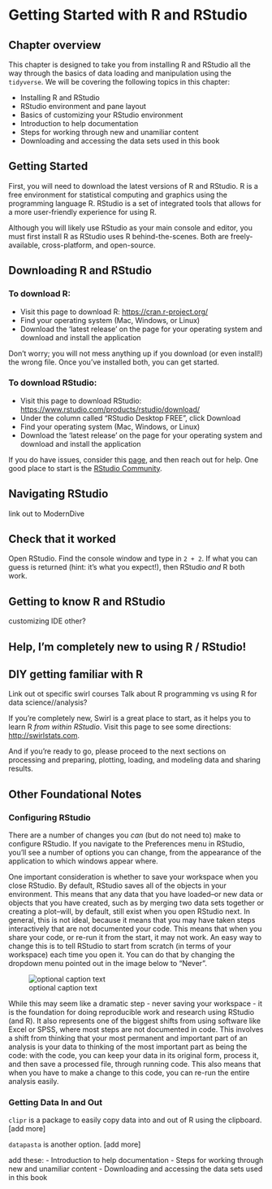 # Getting Started with R and RStudio

## Chapter overview

This chapter is designed to take you from installing R and RStudio all the way through the basics of data loading and manipulation using the `tidyverse`. 
We will be covering the following topics in this chapter: 

- Installing R and RStudio
- RStudio environment and pane layout
- Basics of customizing your RStudio environment
- Introduction to help documentation
- Steps for working through new and unamiliar content
- Downloading and accessing the data sets used in this book

## Getting Started

First, you will need to download the latest versions of R and RStudio. 
R is a free environment for statistical computing and graphics using the programming language R. 
RStudio is a set of integrated tools that allows for a more user-friendly experience for using R.

Although you will likely use RStudio as your main console and editor, you must first install R as RStudio uses R behind-the-scenes. 
Both are freely-available, cross-platform, and open-source.

## Downloading R and RStudio

### To download R:

- Visit this page to download R: [https://cran.r-project.org/](https://cran.r-project.org/)
- Find your operating system (Mac, Windows, or Linux)
- Download the 'latest release' on the page for your operating system and download and install the application

Don't worry; you will not mess anything up if you download (or even install!) the wrong file. 
Once you've installed both, you can get started.

### To download RStudio:

- Visit this page to download RStudio: [https://www.rstudio.com/products/rstudio/download/](https://www.rstudio.com/products/rstudio/download/)
- Under the column called "RStudio Desktop FREE", click Download
- Find your operating system (Mac, Windows, or Linux)
- Download the 'latest release' on the page for your operating system and download and install the application

If you do have issues, consider this [page](https://datacarpentry.org/R-ecology-lesson/), and then reach out for help. 
One good place to start is the [RStudio Community](https://community.rstudio.com/).

## Navigating RStudio

link out to ModernDive

## Check that it worked

Open RStudio. 
Find the console window and type in `2 + 2`. If what you can guess is returned (hint: it's what you expect!), then RStudio *and* R both work.

## Getting to know R and RStudio

customizing IDE
other?

## Help, I'm completely new to using R / RStudio!
## DIY getting familiar with R

Link out ot specific swirl courses
Talk about R programming vs using R for data science//analysis?

If you're completely new, Swirl is a great place to start, as it helps you to learn R *from within RStudio*. 
Visit this page to see some directions: [http://swirlstats.com](http://swirlstats.com).

And if you're ready to go, please proceed to the next sections on processing and preparing, plotting, loading, and modeling data and sharing results.

## Other Foundational Notes

### Configuring RStudio

There are a number of changes you *can* (but do not need to) make to configure RStudio. 
If you navigate to the Preferences menu in RStudio, you'll see a number of options you can change, from the appearance of the application to which windows appear where.

One important consideration is whether to save your workspace when you close RStudio. 
By default, RStudio saves all of the objects in your environment. 
This means that any data that you have loaded--or new data or objects that you have created, such as by merging two data sets together or creating a plot--will, by default, still exist when you open RStudio next. 
In general, this is not ideal, because it means that you may have taken steps interactively that are not documented your code. 
This means that when you share your code, or re-run it from the start, it may not work. 
An easy way to change this is to tell RStudio to start from scratch (in terms of your workspace) each time you open it. 
You can do that by changing the dropdown menu pointed out in the image below to "Never".

![optional caption text](images/save-workspace-reminder.jpg)

While this may seem like a dramatic step - never saving your workspace - it is the foundation for doing reproducible work and research using RStudio (and R). 
It also represents one of the biggest shifts from using software like Excel or SPSS, where most steps are not documented in code. 
This involves a shift from thinking that your most permanent and important part of an analysis is your data to thinking of the most important part as being the code: with the code, you can keep your data in its original form, process it, and then save a processed file, through running code. 
This also means that when you have to make a change to this code, you can re-run the entire analysis easily. 

### Getting Data In and Out

`clipr` is a package to easily copy data into and out of R using the clipboard. [add more]

`datapasta` is another option. [add more]

add these:
- Introduction to help documentation
- Steps for working through new and unamiliar content
- Downloading and accessing the data sets used in this book